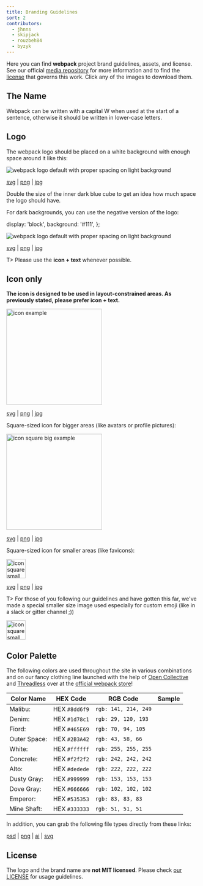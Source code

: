 ```yaml
---
title: Branding Guidelines
sort: 2
contributors:
  - jhnns
  - skipjack
  - rouzbeh84
  - byzyk
---
```



Here you can find **webpack** project brand guidelines, assets, and license. See our official [media repository](https://github.com/webpack/media) for more information and to find the [license](https://github.com/webpack/media/blob/master/LICENSE) that governs this work. Click any of the images to download them.

## The Name

Webpack can be written with a capital W when used at the start of a sentence, otherwise it should be written in lower-case letters.

## Logo

The webpack logo should be placed on a white background with enough space around it like this:

<img
  src="https://raw.githubusercontent.com/webpack/media/master/logo/logo-on-white-bg.png"
  alt="webpack logo default with proper spacing on light background"
/>

[svg](https://github.com/webpack/media/blob/master/logo/logo-on-white-bg.svg) | [png](https://github.com/webpack/media/blob/master/logo/logo-on-white-bg.png) | [jpg](https://github.com/webpack/media/blob/master/logo/logo-on-white-bg.jpg)

Double the size of the inner dark blue cube to get an idea how much space the logo should have.

For dark backgrounds, you can use the negative version of the logo:

  display: 'block',
  background: '#111',
};

<div style={style}>
  <img
    src="https://raw.githubusercontent.com/webpack/media/master/logo/logo-on-dark-bg.png"
    alt="webpack logo default with proper spacing on light background"
  />
</div>

[svg](https://github.com/webpack/media/blob/master/logo/logo-on-dark-bg.svg) | [png](https://github.com/webpack/media/blob/master/logo/logo-on-dark-bg.png) | [jpg](https://github.com/webpack/media/blob/master/logo/logo-on-dark-bg.jpg)

T> Please use the **icon + text** whenever possible.

## Icon only

**The icon is designed to be used in layout-constrained areas. As previously stated, please prefer icon + text.**

<img
  src="https://raw.githubusercontent.com/webpack/media/master/logo/icon.png"
  width="250"
  alt="icon example"
/>

[svg](https://github.com/webpack/media/blob/master/logo/icon.svg) | [png](https://github.com/webpack/media/blob/master/logo/icon.png) | [jpg](https://github.com/webpack/media/blob/master/logo/icon.jpg)

Square-sized icon for bigger areas (like avatars or profile pictures):

<img
  src="https://raw.githubusercontent.com/webpack/media/master/logo/icon-square-big.png"
  width="250"
  alt="icon square big example"
/>

[svg](https://github.com/webpack/media/blob/master/logo/icon-square-big.svg) | [png](https://github.com/webpack/media/blob/master/logo/icon-square-big.png) | [jpg](https://github.com/webpack/media/blob/master/logo/icon-square-big.jpg)

Square-sized icon for smaller areas (like favicons):

<img
  src="https://raw.githubusercontent.com/webpack/media/master/logo/icon-square-small.png"
  width="50"
  alt="icon square small example"
/>

[svg](https://github.com/webpack/media/blob/master/logo/icon-square-small.svg) | [png](https://github.com/webpack/media/blob/master/logo/icon-square-small.png) | [jpg](https://github.com/webpack/media/blob/master/logo/icon-square-small.jpg)

T> For those of you following our guidelines and have gotten this far, we've made a special smaller size image used especially for custom emoji (like in a slack or gitter channel ;))

<img
  src="/assets/icon-square-small-slack.png"
  width="50"
  alt="icon square small example"
/>

## Color Palette

The following colors are used throughout the site in various combinations and on our fancy clothing line launched with the help of [Open Collective](https://opencollective.com/) and [Threadless](https://medium.com/u/840563ee2a56) over at the [official webpack store](https://webpack.threadless.com/collections/the-final-release-collection/)!

| Color Name   | HEX Code      | RGB Code             | Sample                             |
| ------------ | ------------- | -------------------- | ---------------------------------- |
| Malibu:      | HEX `#8dd6f9` | `rgb: 141, 214, 249` | <BrandingSample color='#8dd6f9' /> |
| Denim:       | HEX `#1d78c1` | `rgb: 29, 120, 193`  | <BrandingSample color='#1d78c1' /> |
| Fiord:       | HEX `#465E69` | `rgb: 70, 94, 105`   | <BrandingSample color='#465E69' /> |
| Outer Space: | HEX `#2B3A42` | `rgb: 43, 58, 66`    | <BrandingSample color='#2B3A42' /> |
| White:       | HEX `#ffffff` | `rgb: 255, 255, 255` | <BrandingSample color='#ffffff' /> |
| Concrete:    | HEX `#f2f2f2` | `rgb: 242, 242, 242` | <BrandingSample color='#f2f2f2' /> |
| Alto:        | HEX `#dedede` | `rgb: 222, 222, 222` | <BrandingSample color='#dedede' /> |
| Dusty Gray:  | HEX `#999999` | `rgb: 153, 153, 153` | <BrandingSample color='#999999' /> |
| Dove Gray:   | HEX `#666666` | `rgb: 102, 102, 102` | <BrandingSample color='#666666' /> |
| Emperor:     | HEX `#535353` | `rgb: 83, 83, 83`    | <BrandingSample color='#535353' /> |
| Mine Shaft:  | HEX `#333333` | `rgb: 51, 51, 51`    | <BrandingSample color='#333333' /> |

In addition, you can grab the following file types directly from these links:

[psd](https://raw.githubusercontent.com/webpack/media/master/design/webpack-palette.psd) | [png](https://raw.githubusercontent.com/webpack/media/master/design/webpack-palette.png)
| [ai](https://raw.githubusercontent.com/webpack/media/master/design/webpack-palette.ai) | [svg](https://raw.githubusercontent.com/webpack/media/master/design/webpack-palette.svg)

## License

The logo and the brand name are **not MIT licensed**. Please check [our LICENSE](https://github.com/webpack/media/blob/master/LICENSE) for usage guidelines.
